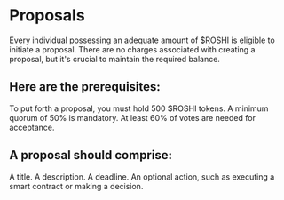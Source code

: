 # Proposals

Every individual possessing an adequate amount of $ROSHI is eligible to initiate a proposal. There are no charges associated with creating a proposal, but it's crucial to maintain the required balance.

## Here are the prerequisites:
To put forth a proposal, you must hold 500 $ROSHI tokens.
A minimum quorum of 50% is mandatory.
At least 60% of votes are needed for acceptance.

## A proposal should comprise:
A title.
A description.
A deadline.
An optional action, such as executing a smart contract or making a decision.





